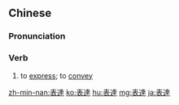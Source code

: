 {{also|表达}}
==Chinese==
{{zh-forms|s=表达}}

===Pronunciation===
{{zh-pron
|m=biǎodá
|c=biu2 daat6
|h=pfs=péu-tha̍t
|mn=piáu-ta̍t
|cat=v
}}

===Verb===
{{zh-verb}}

# {{lb|zh|Elementary Mandarin}} to [[express]]; to [[convey]]

[[zh-min-nan:表達]]
[[ko:表達]]
[[hu:表達]]
[[mg:表達]]
[[ja:表達]]
